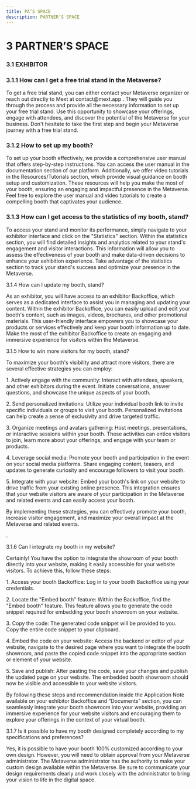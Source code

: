 ```yaml
---
title: PA’S SPACE
description: PARTNER’S SPACE
---
```


# **3	PARTNER’S SPACE**

### 3.1	EXHIBITOR 

### 3.1.1	How can I get a free trial stand in the Metaverse?

To get a free trial stand, you can either contact your Metaverse organizer or reach out directly to Mext at contact\@mext.app . They will guide you through the process and provide all the necessary information to set up your free trial stand. Use this opportunity to showcase your offerings, engage with attendees, and discover the potential of the Metaverse for your business. Don't hesitate to take the first step and begin your Metaverse journey with a free trial stand.

### 3.1.2	How to set up my booth? 

To set up your booth effectively, we provide a comprehensive user manual that offers step-by-step instructions. You can access the user manual in the documentation section of our platform. Additionally, we offer video tutorials in the Resources/Tutorials section, which provide visual guidance on booth setup and customization. These resources will help you make the most of your booth, ensuring an engaging and impactful presence in the Metaverse. Feel free to explore the user manual and video tutorials to create a compelling booth that captivates your audience.

### 3.1.3	How can I get access to the statistics of my booth, stand? 

To access your stand and monitor its performance, simply navigate to your exhibitor interface and click on the "Statistics" section. Within the statistics section, you will find detailed insights and analytics related to your stand's engagement and visitor interactions. This information will allow you to assess the effectiveness of your booth and make data-driven decisions to enhance your exhibition experience. Take advantage of the statistics section to track your stand's success and optimize your presence in the Metaverse.

3.1.4	How can I update my booth, stand? 

As an exhibitor, you will have access to an exhibitor Backoffice, which serves as a dedicated interface to assist you in managing and updating your content. Within the exhibitor Backoffice, you can easily upload and edit your booth's content, such as images, videos, brochures, and other promotional materials. This user-friendly interface empowers you to showcase your products or services effectively and keep your booth information up to date. Make the most of the exhibitor Backoffice to create an engaging and immersive experience for visitors within the Metaverse.

3.1.5	How to win more visitors for my booth, stand?

To maximize your booth's visibility and attract more visitors, there are several effective strategies you can employ:

1\.	Actively engage with the community: Interact with attendees, speakers, and other exhibitors during the event. Initiate conversations, answer questions, and showcase the unique aspects of your booth.

2\.	Send personalized invitations: Utilize your individual booth link to invite specific individuals or groups to visit your booth. Personalized invitations can help create a sense of exclusivity and drive targeted traffic.

3\.	Organize meetings and avatars gathering: Host meetings, presentations, or interactive sessions within your booth. These activities can entice visitors to join, learn more about your offerings, and engage with your team or products.

4\.	Leverage social media: Promote your booth and participation in the event on your social media platforms. Share engaging content, teasers, and updates to generate curiosity and encourage followers to visit your booth.

5\.	Integrate with your website: Embed your booth's link on your website to drive traffic from your existing online presence. This integration ensures that your website visitors are aware of your participation in the Metaverse and related events and can easily access your booth.

By implementing these strategies, you can effectively promote your booth, increase visitor engagement, and maximize your overall impact at the Metaverse and related events. 

.

3.1.6	Can I integrate my booth in my website? 

Certainly! You have the option to integrate the showroom of your booth directly into your website, making it easily accessible for your website visitors. To achieve this, follow these steps:

1\.	Access your booth Backoffice: Log in to your booth Backoffice using your credentials.

2\.	Locate the "Embed booth" feature: Within the Backoffice, find the "Embed booth" feature. This feature allows you to generate the code snippet required for embedding your booth showroom on your website.

3\.	Copy the code: The generated code snippet will be provided to you. Copy the entire code snippet to your clipboard.

4\.	Embed the code on your website: Access the backend or editor of your website, navigate to the desired page where you want to integrate the booth showroom, and paste the copied code snippet into the appropriate section or element of your website.

5\.	Save and publish: After pasting the code, save your changes and publish the updated page on your website. The embedded booth showroom should now be visible and accessible to your website visitors.

By following these steps and recommendation inside the Application Note available on your exhibitor Backoffice and “Documents” section, you can seamlessly integrate your booth showroom into your website, providing an immersive experience for your website visitors and encouraging them to explore your offerings in the context of your virtual booth.

3.1.7	Is it possible to have my booth designed completely according to my specifications and preferences?

Yes, it is possible to have your booth 100% customized according to your own design. However, you will need to obtain approval from your Metaverse administrator. The Metaverse administrator has the authority to make your custom design available within the Metaverse. Be sure to communicate your design requirements clearly and work closely with the administrator to bring your vision to life in the digital space.
